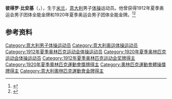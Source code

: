 {{NoteTA|G1=Sports}}
{{Otheruses|other=名为彼得罗·比安基的其他人物|彼得罗·比安基}}
'''彼得罗·比安基'''（{{lang-it|Pietro Bianchi}}，{{bd|1883年|3月5日|1965年|7月1日}}），生于[[米兰|米兰]]，[[意大利|意大利]]男子[[体操|体操]]运动员。他曾获得1912年夏季奥运会男子团体全能金牌和1920年夏季奥运会男子团体全能金牌。<ref>{{Cite web|title=Pietro BIANCHI|url=https://olympics.com/en/athletes/pietro-bianchi|accessdate=2021-08-18|work=International Olympic Committee|archive-date=2021-05-10|archive-url=https://web.archive.org/web/20210510151526/https://olympics.com/en/athletes/pietro-bianchi|dead-url=no}}</ref><ref name="SportsRef">{{cite Sports-Reference |url=https://www.sports-reference.com/olympics/athletes/bi/pietro-bianchi-1.html |archive-url=https://web.archive.org/web/20200418014645/https://www.sports-reference.com/olympics/athletes/bi/pietro-bianchi-1.html |archive-date=2020-04-18 |name=Pietro Bianchi |accessdate=2019-07-15}}</ref>

== 参考资料 ==
{{reflist}}

{{奥林匹克运动会体操比赛男子团体全能冠军|1912|1920}}

{{Authority control}}
{{DEFAULTSORT:Bianchi, Pietro}}
[[Category:意大利男子体操运动员|Category:意大利男子体操运动员]]
[[Category:意大利奥运体操运动员|Category:意大利奥运体操运动员]]
[[Category:1912年夏季奥林匹克运动会体操运动员|Category:1912年夏季奥林匹克运动会体操运动员]]
[[Category:1920年夏季奥林匹克运动会体操运动员|Category:1920年夏季奥林匹克运动会体操运动员]]
[[Category:1912年夏季奥林匹克运动会奖牌得主|Category:1912年夏季奥林匹克运动会奖牌得主]]
[[Category:1920年夏季奧林匹克運動會獎牌得主|Category:1920年夏季奧林匹克運動會獎牌得主]]
[[Category:奧林匹克運動會體操獎牌得主|Category:奧林匹克運動會體操獎牌得主]]
[[Category:意大利奧林匹克運動會金牌得主|Category:意大利奧林匹克運動會金牌得主]]